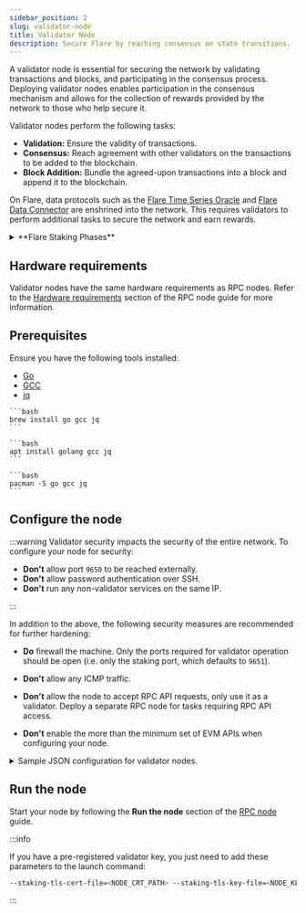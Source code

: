 ```yaml
---
sidebar_position: 2
slug: validator-node
title: Validator Node
description: Secure Flare by reaching consensus on state transitions.
---
```



A validator node is essential for securing the network by validating transactions and blocks, and participating in the consensus process. Deploying validator nodes enables participation in the consensus mechanism and allows for the collection of rewards provided by the network to those who help secure it.

Validator nodes perform the following tasks:

- **Validation:** Ensure the validity of transactions.
- **Consensus:** Reach agreement with other validators on the transactions to be added to the blockchain.
- **Block Addition:** Bundle the agreed-upon transactions into a block and append it to the blockchain.

On Flare, data protocols such as the [Flare Time Series Oracle](./ftso-data-provider) and [Flare Data Connector](./fdc-attestation-provider) are enshrined into the network. This requires validators to perform additional tasks to secure the network and earn rewards.

<details>
<summary>**Flare Staking Phases**</summary>

Deployment will occur in three phases, during which:

1. Infrastructure entities will be progressively on-boarded to ensure the network remains operational.
2. Current FTSO data providers must build a minimum stake to function as validators.
3. Existing validators need to enhance their capabilities to become data providers.

Each phase will gradually relinquish control, allowing the network to validate independently of the Flare Foundation.

**Launch (Jul 2022)**

At network launch, 20 validators had their node IDs hard-coded into the client software, preventing other validators from participating. The Flare Foundation managed these nodes and gradually reassigned 16 of them to 4 external entities to increase decentralization. These entities, known as professional validators, are experienced infrastructure providers managing blockchain nodes. During this period, FTSO data providers operated entirely independently of validators.

**Phase 1 (July 2023)**

A network fork enabled Avalanche's proof-of-stake mechanism, opening validation to everyone. Simultaneously, all stakes from the original validators expired. The Flare Foundation loaned all the stakes for the initial validators, maintaining the distribution of validation power while testing proof-of-stake. After some FTSO data providers completed a KYC process, the Flare Foundation loaned them funds to deploy validation nodes and act as validators.

Since staking occurs on the P-chain, staked tokens cannot access rewards managed by smart contracts on the C-chain. To address this, a communication mechanism between the two chains is being developed. All staking rewards are manually calculated offchain and then distributed onchain. These calculations will initially be private for fine-tuning and will become public in Phase 2 for verification.

**Phase 2 (Oct 2023, current)**

Once FTSO data providers have gathered enough stake to ensure the network's continued operation, all stakes loaned by the Flare Foundation to the launch validators will be withdrawn. Professional validators are expected to cease operations unless they provide their own stake. The Flare Foundation might delegate stake to KYC-verified FTSO data providers to help initiate the system. This process, known as stake boosting, will run for a limited time. Staked funds can earn [FlareDrops](https://flare.network/flaredrop-guide/) and participate in governance but not earn [FTSO](https://flare.network/ftso/) delegation rewards.

Staking rewards will:

- Consider validator uptime and staked amount, which is publicly monitored.
- Require that the validator is also an FTSO data provider consistently rewarded for accurate prices.
- Be manually calculated offchain using a public script and then distributed onchain.

**Phase 3**

Once secure communication between the P- and C-chains is established, staking rewards will be managed entirely onchain. The goal is for funds staked on the P-chain to have the same rights as wrapped FLR on the C-chain, enabling them to earn [FTSO](https://flare.network/ftso/) rewards, [FlareDrops](https://flare.network/flaredrop-guide/), and participate in governance.

**Summary of Phases**

|                                                   | Launch | Phase 1 | Phase 2\* | Phase 3 |
| ------------------------------------------------- | :----: | :-----: | :-------: | :-----: |
| Validation open to everybody                      |   ❌   |   ✅    |    ✅     |   ✅    |
| Validators must provide own stake                 |   ❌   |   ❌    |    ✅     |   ✅    |
| Validators must be data providers to earn rewards |   ❌   |   ❌    |    ✅     |   ✅    |
| Locked stake can earn staking rewards             |   ❌   |   ❌    |    ✅     |   ✅    |
| Staking rewards are handled onchain               |   ❌   |   ❌    |    ❌     |   ✅    |
| Same rights for staked and wrapped tokens         |   ❌   |   ❌    |    ❌     |   ✅    |

\*Current Phase

</details>

## Hardware requirements

Validator nodes have the same hardware requirements as RPC nodes. Refer to the [Hardware requirements](./rpc-node#hardware-requirements) section of the RPC node guide for more information.

## Prerequisites

Ensure you have the following tools installed:

- [Go](https://golang.org/doc/install)
- [GCC](https://gcc.gnu.org/install/)
- [jq](https://stedolan.github.io/jq/download/)

<Tabs>
  <TabItem value="macos" label="MacOS" default>

    ```bash
    brew install go gcc jq
    ```

  </TabItem>
  <TabItem value="ubuntu" label="Ubuntu">

    ```bash
    apt install golang gcc jq
    ```

  </TabItem>
  <TabItem value="arch" label="Arch">

    ```bash
    pacman -S go gcc jq
    ```

  </TabItem>
</Tabs>

## Configure the node

:::warning
Validator security impacts the security of the entire network. To configure your node for security:

- **Don't** allow port `9650` to be reached externally.
- **Don't** allow password authentication over SSH.
- **Don't** run any non-validator services on the same IP.

:::

In addition to the above, the following security measures are recommended for further hardening:

- **Do** firewall the machine. Only the ports required for validator operation should be open (i.e. only the staking port, which defaults to `9651`).

- **Don't** allow any ICMP traffic.

- **Don't** allow the node to accept RPC API requests, only use it as a validator. Deploy a separate RPC node for tasks requiring RPC API access.

- **Don't** enable the more than the minimum set of EVM APIs when configuring your node.

<details>
<summary>Sample JSON configuration for validator nodes.</summary>

```json title="config.json"
{
  "snowman-api-enabled": false,
  "coreth-admin-api-enabled": false,
  "coreth-admin-api-dir": "",
  "eth-apis": ["web3"],
  "continuous-profiler-dir": "",
  "continuous-profiler-frequency": 900000000000,
  "continuous-profiler-max-files": 5,
  "rpc-gas-cap": 50000000,
  "rpc-tx-fee-cap": 100,
  "preimages-enabled": false,
  "pruning-enabled": true,
  "snapshot-async": true,
  "snapshot-verification-enabled": false,
  "metrics-enabled": true,
  "metrics-expensive-enabled": false,
  "local-txs-enabled": false,
  "api-max-duration": 30000000000,
  "ws-cpu-refill-rate": 0,
  "ws-cpu-max-stored": 0,
  "api-max-blocks-per-request": 30,
  "allow-unfinalized-queries": false,
  "allow-unprotected-txs": false,
  "keystore-directory": "",
  "keystore-external-signer": "",
  "keystore-insecure-unlock-allowed": false,
  "remote-tx-gossip-only-enabled": false,
  "tx-regossip-frequency": 60000000000,
  "tx-regossip-max-size": 15,
  "log-level": "info",
  "offline-pruning-enabled": false,
  "offline-pruning-bloom-filter-size": 512,
  "offline-pruning-data-directory": ""
}
```

</details>

## Run the node

Start your node by following the **Run the node** section of the [RPC node](./rpc-node) guide.

:::info

If you have a pre-registered validator key, you just need to add these parameters to the launch command:

```bash
--staking-tls-cert-file=<NODE_CRT_PATH> --staking-tls-key-file=<NODE_KEY_PATH>
```

:::
